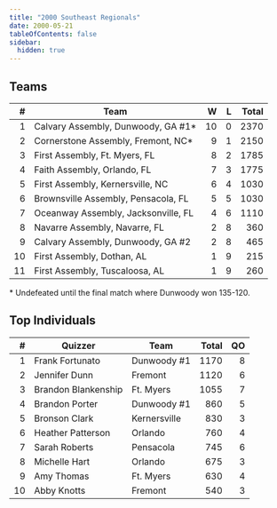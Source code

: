 ```yaml
---
title: "2000 Southeast Regionals"
date: 2000-05-21
tableOfContents: false
sidebar:
  hidden: true
---
```


## Teams

|    # | Team                                |    W |    L | Total |
| ---: | ----------------------------------- | ---: | ---: | ----: |
|    1 | Calvary Assembly, Dunwoody, GA #1*  |   10 |    0 |  2370 |
|    2 | Cornerstone Assembly, Fremont, NC*  |    9 |    1 |  2150 |
|    3 | First Assembly, Ft. Myers, FL       |    8 |    2 |  1785 |
|    4 | Faith Assembly, Orlando, FL         |    7 |    3 |  1775 |
|    5 | First Assembly, Kernersville, NC    |    6 |    4 |  1030 |
|    6 | Brownsville Assembly, Pensacola, FL |    5 |    5 |  1030 |
|    7 | Oceanway Assembly, Jacksonville, FL |    4 |    6 |  1110 |
|    8 | Navarre Assembly, Navarre, FL       |    2 |    8 |   360 |
|    9 | Calvary Assembly, Dunwoody, GA #2   |    2 |    8 |   465 |
|   10 | First Assembly, Dothan, AL          |    1 |    9 |   215 |
|   11 | First Assembly, Tuscaloosa, AL      |    1 |    9 |   260 |

\* Undefeated until the final match where Dunwoody won 135-120.

## Top Individuals

|    # | Quizzer             | Team         | Total |   QO |
| ---: | ------------------- | ------------ | ----: | ---: |
|    1 | Frank Fortunato     | Dunwoody #1  |  1170 |    8 |
|    2 | Jennifer Dunn       | Fremont      |  1120 |    6 |
|    3 | Brandon Blankenship | Ft. Myers    |  1055 |    7 |
|    4 | Brandon Porter      | Dunwoody #1  |   860 |    5 |
|    5 | Bronson Clark       | Kernersville |   830 |    3 |
|    6 | Heather Patterson   | Orlando      |   760 |    4 |
|    7 | Sarah Roberts       | Pensacola    |   745 |    6 |
|    8 | Michelle Hart       | Orlando      |   675 |    3 |
|    9 | Amy Thomas          | Ft. Myers    |   630 |    4 |
|   10 | Abby Knotts         | Fremont      |   540 |    3 |

